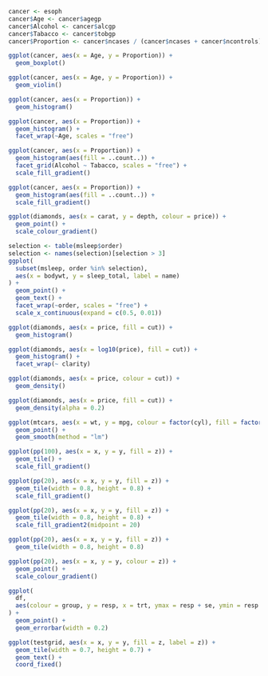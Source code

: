 ```r
cancer <- esoph
cancer$Age <- cancer$agegp
cancer$Alcohol <- cancer$alcgp
cancer$Tabacco <- cancer$tobgp
cancer$Proportion <- cancer$ncases / (cancer$ncases + cancer$ncontrols)
```

```r
ggplot(cancer, aes(x = Age, y = Proportion)) +
  geom_boxplot()
```

```r
ggplot(cancer, aes(x = Age, y = Proportion)) +
  geom_violin()
```

```r
ggplot(cancer, aes(x = Proportion)) +
  geom_histogram()
```

```r
ggplot(cancer, aes(x = Proportion)) +
  geom_histogram() +
  facet_wrap(~Age, scales = "free")
```

```r
ggplot(cancer, aes(x = Proportion)) +
  geom_histogram(aes(fill = ..count..)) +
  facet_grid(Alcohol ~ Tabacco, scales = "free") +
  scale_fill_gradient()
```

```r
ggplot(cancer, aes(x = Proportion)) +
  geom_histogram(aes(fill = ..count..)) +
  scale_fill_gradient()
```

```r
ggplot(diamonds, aes(x = carat, y = depth, colour = price)) +
  geom_point() +
  scale_colour_gradient()
```

```r
selection <- table(msleep$order)
selection <- names(selection)[selection > 3]
ggplot(
  subset(msleep, order %in% selection),
  aes(x = bodywt, y = sleep_total, label = name)
) +
  geom_point() +
  geom_text() +
  facet_wrap(~order, scales = "free") +
  scale_x_continuous(expand = c(0.5, 0.01))
```

```r
ggplot(diamonds, aes(x = price, fill = cut)) +
  geom_histogram()
```

```r
ggplot(diamonds, aes(x = log10(price), fill = cut)) +
  geom_histogram() +
  facet_wrap(~ clarity)
```

```r
ggplot(diamonds, aes(x = price, colour = cut)) +
  geom_density()
```

```r
ggplot(diamonds, aes(x = price, fill = cut)) +
  geom_density(alpha = 0.2)
```

```r
ggplot(mtcars, aes(x = wt, y = mpg, colour = factor(cyl), fill = factor(cyl))) +
  geom_point() +
  geom_smooth(method = "lm")
```

```r
ggplot(pp(100), aes(x = x, y = y, fill = z)) +
  geom_tile() +
  scale_fill_gradient()
```
```r
ggplot(pp(20), aes(x = x, y = y, fill = z)) +
  geom_tile(width = 0.8, height = 0.8) +
  scale_fill_gradient()
```
```r
ggplot(pp(20), aes(x = x, y = y, fill = z)) +
  geom_tile(width = 0.8, height = 0.8) +
  scale_fill_gradient2(midpoint = 20)
```
```r
ggplot(pp(20), aes(x = x, y = y, fill = z)) +
  geom_tile(width = 0.8, height = 0.8)
```

```r
ggplot(pp(20), aes(x = x, y = y, colour = z)) +
  geom_point() +
  scale_colour_gradient()
```
```r
ggplot(
  df,
  aes(colour = group, y = resp, x = trt, ymax = resp + se, ymin = resp - se)
) +
  geom_point() +
  geom_errorbar(width = 0.2)
```

```r
ggplot(testgrid, aes(x = x, y = y, fill = z, label = z)) +
  geom_tile(width = 0.7, height = 0.7) +
  geom_text() +
  coord_fixed()
```

